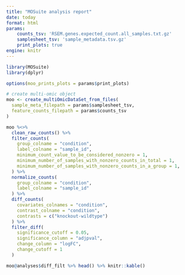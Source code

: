 ```yaml
---
title: "MOSuite analysis report"
date: today
format: html
params:
    counts_tsv: 'RSEM.genes.expected_count.all_samples.txt.gz'
    samplesheet_tsv: 'sample_metadata.tsv.gz'
    print_plots: true
engine: knitr
---
```


```r
library(MOSuite)
library(dplyr)

options(moo_prints_plots = params$print_plots)
```

```r
# create multi-omic object
moo <- create_multiOmicDataSet_from_files(
  sample_meta_filepath = params$samplesheet_tsv,
  feature_counts_filepath = params$counts_tsv
)
```

```r
moo %<>%
  clean_raw_counts() %>%
  filter_counts(
    group_colname = "condition",
    label_colname = "sample_id",
    minimum_count_value_to_be_considered_nonzero = 1,
    minimum_number_of_samples_with_nonzero_counts_in_total = 1,
    minimum_number_of_samples_with_nonzero_counts_in_a_group = 1,
  ) %>%
  normalize_counts(
    group_colname = "condition",
    label_colname = "sample_id"
  ) %>%
  diff_counts(
    covariates_colnames = "condition",
    contrast_colname = "condition",
    contrasts = c("knockout-wildtype")
  ) %>%
  filter_diff(
    significance_cutoff = 0.05,
    significance_column = "adjpval",
    change_column = "logFC",
    change_cutoff = 1
  )

moo@analyses$diff_filt %>% head() %>% knitr::kable()
```
